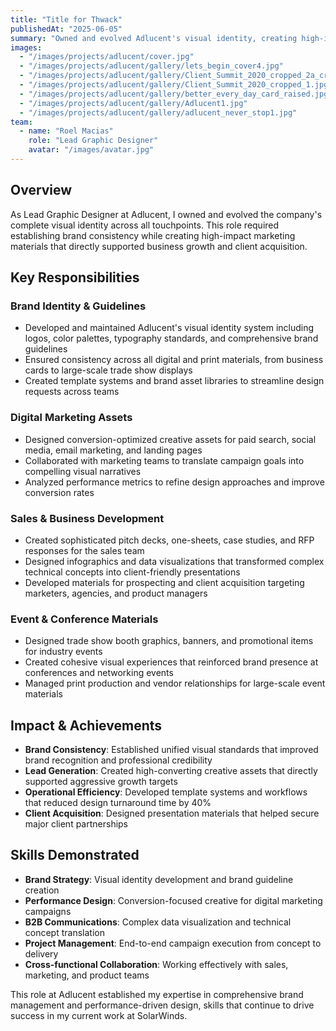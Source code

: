 ```yaml
---
title: "Title for Thwack"
publishedAt: "2025-06-05"
summary: "Owned and evolved Adlucent's visual identity, creating high-impact assets for digital marketing campaigns and brand consistency."
images:
  - "/images/projects/adlucent/cover.jpg"
  - "/images/projects/adlucent/gallery/lets_begin_cover4.jpg"
  - "/images/projects/adlucent/gallery/Client_Summit_2020_cropped_2a_cropped.jpg"
  - "/images/projects/adlucent/gallery/Client_Summit_2020_cropped_1.jpg"
  - "/images/projects/adlucent/gallery/better_every_day_card_raised.jpg"
  - "/images/projects/adlucent/gallery/Adlucent1.jpg"
  - "/images/projects/adlucent/gallery/adlucent_never_stop1.jpg"
team:
  - name: "Roel Macias"
    role: "Lead Graphic Designer"
    avatar: "/images/avatar.jpg"
---
```


## Overview

As Lead Graphic Designer at Adlucent, I owned and evolved the company's complete visual identity across all touchpoints. This role required establishing brand consistency while creating high-impact marketing materials that directly supported business growth and client acquisition.

## Key Responsibilities

### **Brand Identity & Guidelines**
- Developed and maintained Adlucent's visual identity system including logos, color palettes, typography standards, and comprehensive brand guidelines
- Ensured consistency across all digital and print materials, from business cards to large-scale trade show displays
- Created template systems and brand asset libraries to streamline design requests across teams

### **Digital Marketing Assets**
- Designed conversion-optimized creative assets for paid search, social media, email marketing, and landing pages
- Collaborated with marketing teams to translate campaign goals into compelling visual narratives
- Analyzed performance metrics to refine design approaches and improve conversion rates

### **Sales & Business Development**
- Created sophisticated pitch decks, one-sheets, case studies, and RFP responses for the sales team
- Designed infographics and data visualizations that transformed complex technical concepts into client-friendly presentations
- Developed materials for prospecting and client acquisition targeting marketers, agencies, and product managers

### **Event & Conference Materials**
- Designed trade show booth graphics, banners, and promotional items for industry events
- Created cohesive visual experiences that reinforced brand presence at conferences and networking events
- Managed print production and vendor relationships for large-scale event materials

## Impact & Achievements

- **Brand Consistency**: Established unified visual standards that improved brand recognition and professional credibility
- **Lead Generation**: Created high-converting creative assets that directly supported aggressive growth targets
- **Operational Efficiency**: Developed template systems and workflows that reduced design turnaround time by 40%
- **Client Acquisition**: Designed presentation materials that helped secure major client partnerships

## Skills Demonstrated

- **Brand Strategy**: Visual identity development and brand guideline creation
- **Performance Design**: Conversion-focused creative for digital marketing campaigns  
- **B2B Communications**: Complex data visualization and technical concept translation
- **Project Management**: End-to-end campaign execution from concept to delivery
- **Cross-functional Collaboration**: Working effectively with sales, marketing, and product teams

This role at Adlucent established my expertise in comprehensive brand management and performance-driven design, skills that continue to drive success in my current work at SolarWinds. 